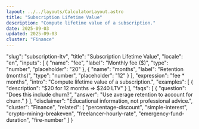 ```yaml
---
layout: ../../layouts/CalculatorLayout.astro
title: "Subscription Lifetime Value"
description: "Compute lifetime value of a subscription."
date: 2025-09-03
updated: 2025-09-03
cluster: "Finance"
---
```


  "slug": "subscription-ltv",
  "title": "Subscription Lifetime Value",
  "locale": "en",
  "inputs": [
    {
      "name": "fee",
      "label": "Monthly fee ($)",
      "type": "number",
      "placeholder": "20"
    },
    {
      "name": "months",
      "label": "Retention (months)",
      "type": "number",
      "placeholder": "12"
    }
  ],
  "expression": "fee * months",
  "intro": "Compute lifetime value of a subscription.",
  "examples": [
    {
      "description": "$20 for 12 months ⇒ $240 LTV"
    }
  ],
  "faqs": [
    {
      "question": "Does this include churn?",
      "answer": "Use average retention to account for churn."
    }
  ],
  "disclaimer": "Educational information, not professional advice.",
  "cluster": "Finance",
  "related": [
    "percentage-discount",
    "simple-interest",
    "crypto-mining-breakeven",
    "freelancer-hourly-rate",
    "emergency-fund-duration",
    "fire-number"
  ]
}

<Calculator schema={schema} />

